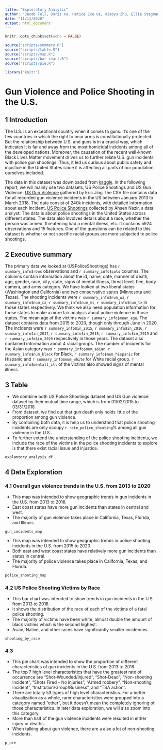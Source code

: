 ```yaml
---
title: "Exploratory Analysis"
author: "Jacob Fell, Doris Xu, Hatice Ece Oz, Xiaoyu Zhu, Ellie Stegman"
date: "11/11/2020"
output: html_document
---
```


```r
knitr::opts_chunk$set(echo = FALSE)

source("scripts/summary.R")
source("scripts/table.R")
source("scripts/map.R")
source("scripts/bar chart.R")
source("scripts/pie.R")

library("knitr")
```

# Gun Violence and Police Shooting in the U.S.

## 1 Introduction
The U.S. is an exceptional country when it comes to guns. It’s one of the few countries in which the right to bear arms is constitutionally protected. But the relationship between U.S. and guns is in a crucial way, which indicates it is far and away from the most homicidal incidents among all of the developed nations. Moreover, the causation of the recent well-known Black Lives Matter movement drives us to further relate U.S. gun incidents with police gun shootings. Thus, it led us curious about public safety and injustice in the United States since it is affecting all parts of our population, ourselves included.

The data in this dataset was downloaded from [kaggle](https://www.kaggle.com/). In the following report, we will mainly use two datasets, US Police Shootings and US Gun Violence. [US Gun Violence](https://www.kaggle.com/ericking310/us-gun-violence) gathered by Eric Jing The CSV file contains data for all recorded gun violence incidents in the US between January 2013 to March 2018. The data consist of 240k incidents, with detailed information about each incident. [US Police Shootings](https://www.kaggle.com/ahsen1330/us-police-shootings) collected by Ahsen Nazir, a data analyst. The data is about police shootings in the United States across different states. The data also involves details about a race, whether the person was armed, threatening had a mental illness, etc. It contains 5924 observations and 15 features. One of the questions can be related to this dataset is whether or not specific racial groups are more subjected to police shootings.


## 2 Executive summary
The primary data we looked at (USPoliceShootings) has `r summary_info$rows` observations and `r summary_info$cols` columns. The columns contain information about the id, name, date, manner of death, age, gender, race, city, state, signs of mental illness, threat level, flee, body camera, and arms category. We have looked at two liberal states (Washington and California) and two conservative states (Minnesota and Texas). The shooting incidents were `r summary_info$num_wa`, `r summary_info$num_ca`, `r summary_info$num_ms`, `r summary_info$num_tx` in those states respectively. We think we also need population information for those states to make a more fair analysis about police violence in those states. The mean age of the victims was `r summary_info$mean_age`. The dataset contains data from 2015 to 2020, though only through June in 2020. The incidents were `r summary_info$in_2015`, `r summary_info$in_2016`, `r summary_info$in_2017`, `r summary_info$in_2018`, `r summary_info$in_2019` and `r summary_info$in_2020` respectively in those years. The dataset also contained information about 4 racial groups.  The number of incidents for the Asian category was `r summary_info$num_asian`, `r summary_info$num_black` for Black, `r summary_info$num_hispanic` for Hispanic and `r summary_info$num_white` for White racial group.  `r summary_info$mentall_ill` of the victims also showed signs of mental illness.


## 3 Table 
- We combine both US Police Shootings dataset and US Gun violence dataset by 
their mutual time range, which is from 01/02/2015 to 03/31/2018.
- From dataset, we find out that gun death only holds little of the proportion
among gun violence.
- By combining both data, it is help us to understand that police shooting
incidents are only occupy `r rate_police_shooting`% among all gun violence in
the U.S..
- To further extend the understanding of the police shooting incidents, we
include the race of the victims in the police shooting incidents to explore is
that there exist racial issue and injustice. 

```r
explantory_analysis_df
```


## 4 Data Exploration 
### 4.1 Overall gun violence trends in the U.S. from 2013 to 2020
- This map was intended to show geographic trends in gun incidents in the U.S. from 2013 to 2018.
- East coast states have more gun incidents than states in central and west.
- The majority of gun violence takes place in California, Texas, Florida, and Illinois.
```r
gun_incidents_map
```
- This map was intended to show geographic trends in police shooting incidents in the U.S. from 2015 to 2020.
- Both east and west coast states have relatively more gun incidents than states in central.
- The majority of police violence takes place in California, Texas, and Florida.
```r
police_shooting_map
```


### 4.2 US Police Shooting Victims by Race
- This bar chart was intended to show trends in gun incidents in the U.S. from 2013 to 2018.
- It shows the distribution of the race of each of the victims of a fatal police shooting.
- The majority of victims have been white, almost double the amount of black victims which is the second highest.
- Asian, Native, and other races have significantly smaller incidences. 
```r
shooting_by_race
```


### 4.3
- This pie chart was intended to show the proportion of different characteristics of gun incidents in the U.S. from 2013 to 2018.
- The top 7 high level characteristics that have the greatest rate of occurrence are "Shot-Wounded/Injured", "Shot-Dead", "Non-shooting Incident", "Shots Fired - No injuries", "Armed robbery", "Non-shooting Incident", "Institution/Group/Business", and "TSA action".
- There are totally 53 types of high level characteristics. For a better visualization as a whole, rarer characteristics were grouped into a category named "other", but it doesn't mean the completely ignoring of those characteristics. In later data exploration, we will also zoom into this category.
- More than half of the gun violence incidents were resulted in either injury or deaths.
- When talking about gun violence, there are a also a lot of non-shooting incidents.
```r
p_pie
```
